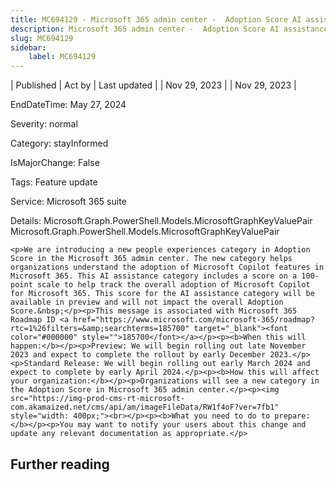 ```yaml
---
title: MC694129 - Microsoft 365 admin center -  Adoption Score AI assistance category
description: Microsoft 365 admin center -  Adoption Score AI assistance category
slug: MC694129
sidebar:
    label: MC694129
---
```



| Published | Act by | Last updated |
| Nov 29, 2023 |  | Nov 29, 2023 |

EndDateTime: May 27, 2024

Severity: normal

Category: stayInformed

IsMajorChange: False

Tags: Feature update

Service: Microsoft 365 suite

Details: Microsoft.Graph.PowerShell.Models.MicrosoftGraphKeyValuePair Microsoft.Graph.PowerShell.Models.MicrosoftGraphKeyValuePair

```
<p>We are introducing a new people experiences category in Adoption Score in the Microsoft 365 admin center. The new category helps organizations understand the adoption of Microsoft Copilot features in Microsoft 365. This AI assistance category includes a score on a 100-point scale to help track the overall adoption of Microsoft Copilot for Microsoft 365. This score for the AI assistance category will be available in preview and will not impact the overall Adoption Score.&nbsp;</p><p>This message is associated with Microsoft 365 Roadmap ID <a href="https://www.microsoft.com/microsoft-365/roadmap?rtc=1%26filters=&amp;searchterms=185700" target="_blank"><font color="#000000" style="">185700</font></a></p><p><b>When this will happen:</b></p><p>Preview: We will begin rolling out late November 2023 and expect to complete the rollout by early December 2023.</p><p>Standard Release: We will begin rolling out early March 2024 and expect to complete by early April 2024.</p><p><b>How this will affect your organization:</b></p><p>Organizations will see a new category in the Adoption Score in Microsoft 365 admin center.</p><p><img src="https://img-prod-cms-rt-microsoft-com.akamaized.net/cms/api/am/imageFileData/RW1f4oF?ver=7fb1" style="width: 400px;"><br></p><p><b>What you need to do to prepare:</b></p><p>You may want to notify your users about this change and update any relevant documentation as appropriate.</p>
```

## Further reading
